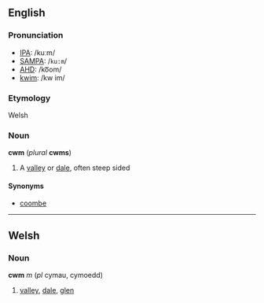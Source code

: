 ==English==
===Pronunciation===
*[[IPA]]: /kuːm/
*[[SAMPA]]: /<tt>ku:m</tt>/
*[[AHD]]: /ko͞om/
*[[kwim]]: /kw im/

===Etymology===
Welsh

===Noun===
'''cwm''' (''plural'' '''cwms''')

#A [[valley]] or [[dale]], often steep sided

====Synonyms====
*[[coombe]]

----

==Welsh==
===Noun===
'''cwm''' ''m'' (''pl'' cymau, cymoedd)
# [[valley]], [[dale]], [[glen]]